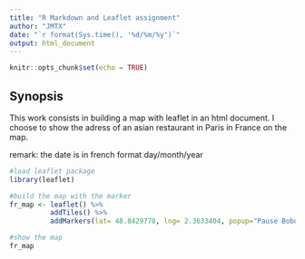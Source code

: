 ```yaml
---
title: "R Markdown and Leaflet assignment"
author: "JMTX"
date: "`r format(Sys.time(), '%d/%m/%y')`"
output: html_document
---
```


```r
knitr::opts_chunk$set(echo = TRUE)
```

## Synopsis

This work consists in building a map with leaflet in an html document. I choose to show the adress of an asian restaurant in Paris in France on the map.

remark: the date is in french format day/month/year

```r
#load leaflet package
library(leaflet)

#build the map with the marker
fr_map <- leaflet() %>% 
          addTiles() %>%
          addMarkers(lat= 48.8429778, lng= 2.3633404, popup="Pause Bobun (vietnamese restaurant") # add marker at the adress of the restaurant

#show the map
fr_map  
```